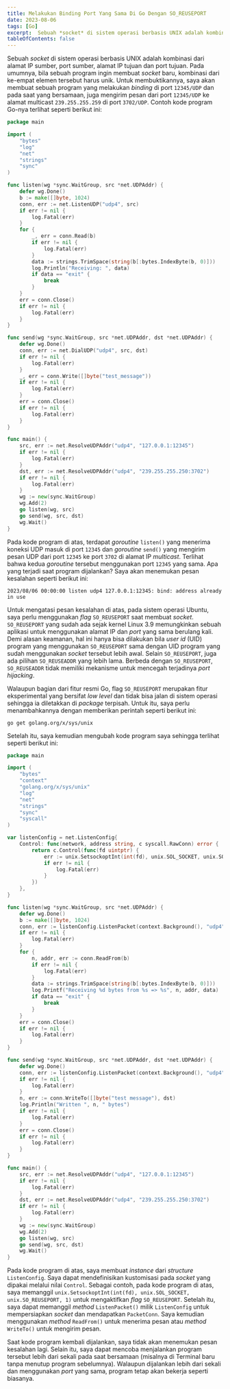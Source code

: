 ```yaml
---
title: Melakukan Binding Port Yang Sama Di Go Dengan SO_REUSEPORT
date: 2023-08-06
tags: [Go]
excerpt:  Sebuah *socket* di sistem operasi berbasis UNIX adalah kombinasi dari alamat IP sumber, port sumber, alamat IP tujuan dan port tujuan.  Pada umumnya, bila sebuah program ingin membuat *socket* baru, kombinasi dari ke-empat elemen tersebut harus unik.  Bagaimana bila aplikasi perlu menggunakan ulang *socket* yang sama?
tableOfContents: false
---
```


Sebuah *socket* di sistem operasi berbasis UNIX adalah kombinasi dari alamat IP sumber, port sumber, alamat IP tujuan dan port tujuan.  Pada umumnya, bila sebuah program ingin membuat *socket* baru, kombinasi dari ke-empat elemen tersebut harus unik.  Untuk membuktikannya, saya akan membuat sebuah program yang melakukan *binding* di port `12345/UDP` dan pada saat yang bersamaan, juga mengirim pesan dari port `12345/UDP` ke alamat multicast `239.255.255.259` di port `3702/UDP`. Contoh kode program Go-nya terlihat seperti berikut ini:

```go title="main.go"
package main

import (
	"bytes"
	"log"
	"net"
	"strings"
	"sync"
)

func listen(wg *sync.WaitGroup, src *net.UDPAddr) {
	defer wg.Done()
	b := make([]byte, 1024)
	conn, err := net.ListenUDP("udp4", src)
	if err != nil {
		log.Fatal(err)
	}
	for {
		_, err = conn.Read(b)
		if err != nil {
			log.Fatal(err)
		}
		data := strings.TrimSpace(string(b[:bytes.IndexByte(b, 0)]))
		log.Println("Receiving: ", data)
		if data == "exit" {
			break
		}
	}
	err = conn.Close()
	if err != nil {
		log.Fatal(err)
	}
}

func send(wg *sync.WaitGroup, src *net.UDPAddr, dst *net.UDPAddr) {
	defer wg.Done()
	conn, err := net.DialUDP("udp4", src, dst)
	if err != nil {
		log.Fatal(err)
	}
	_, err = conn.Write([]byte("test_message"))
	if err != nil {
		log.Fatal(err)
	}
	err = conn.Close()
	if err != nil {
		log.Fatal(err)
	}
}

func main() {
	src, err := net.ResolveUDPAddr("udp4", "127.0.0.1:12345")
	if err != nil {
		log.Fatal(err)
	}
	dst, err := net.ResolveUDPAddr("udp4", "239.255.255.250:3702")
	if err != nil {
		log.Fatal(err)
	}
	wg := new(sync.WaitGroup)
	wg.Add(2)
	go listen(wg, src)
	go send(wg, src, dst)
	wg.Wait()
}
```

Pada kode program di atas, terdapat *goroutine* `listen()` yang menerima koneksi UDP masuk di port `12345` dan *goroutine* `send()` yang 
mengirim pesan UDP dari port `12345` ke port `3702` di alamat IP *multicast*.  Terlihat bahwa kedua *goroutine* tersebut menggunakan
port `12345` yang sama.  Apa yang terjadi saat program dijalankan?  Saya akan menemukan pesan kesalahan seperti berikut ini:

```
2023/08/06 00:00:00 listen udp4 127.0.0.1:12345: bind: address already in use
```

Untuk mengatasi pesan kesalahan di atas, pada sistem operasi Ubuntu, saya perlu menggunakan *flag* `SO_REUSEPORT` saat 
membuat *socket*. `SO_REUSEPORT` yang sudah ada sejak kernel Linux 3.9 memungkinkan sebuah aplikasi untuk menggunakan alamat IP 
dan *port* yang sama berulang kali.  Demi alasan keamanan, hal ini hanya bisa dilakukan bila *user id* (UID) program yang 
menggunakan `SO_REUSEPORT` sama dengan UID program yang sudah menggunakan *socket* tersebut lebih
awal.  Selain `SO_REUSEPORT`, juga ada pilihan `SO_REUSEADDR` yang lebih lama.  Berbeda dengan `SO_REUSEPORT`, `SO_REUSEADDR`
tidak memiliki mekanisme untuk mencegah terjadinya *port hijacking*.

Walaupun bagian dari fitur resmi Go, flag `SO_REUSEPORT` merupakan fitur eksperimental yang bersifat *low level* dan tidak
bisa jalan di sistem operasi sehingga ia diletakkan di *package* terpisah.  Untuk itu, saya perlu menambahkannya dengan
memberikan perintah seperti berikut ini:

```shell
go get golang.org/x/sys/unix
```

Setelah itu, saya kemudian mengubah kode program saya sehingga terlihat seperti berikut ini:

```go title="main.go"
package main

import (
	"bytes"
	"context"
	"golang.org/x/sys/unix"
	"log"
	"net"
	"strings"
	"sync"
	"syscall"
)

var listenConfig = net.ListenConfig{
	Control: func(network, address string, c syscall.RawConn) error {
		return c.Control(func(fd uintptr) {
			err := unix.SetsockoptInt(int(fd), unix.SOL_SOCKET, unix.SO_REUSEPORT, 1)
			if err != nil {
				log.Fatal(err)
			}
		})
	},
}

func listen(wg *sync.WaitGroup, src *net.UDPAddr) {
	defer wg.Done()
	b := make([]byte, 1024)
	conn, err := listenConfig.ListenPacket(context.Background(), "udp4", src.String())
	if err != nil {
		log.Fatal(err)
	}
	for {
		n, addr, err := conn.ReadFrom(b)
		if err != nil {
			log.Fatal(err)
		}
		data := strings.TrimSpace(string(b[:bytes.IndexByte(b, 0)]))
		log.Printf("Receiving %d bytes from %s => %s", n, addr, data)
		if data == "exit" {
			break
		}
	}
	err = conn.Close()
	if err != nil {
		log.Fatal(err)
	}
}

func send(wg *sync.WaitGroup, src *net.UDPAddr, dst *net.UDPAddr) {
	defer wg.Done()
	conn, err := listenConfig.ListenPacket(context.Background(), "udp4", "127.0.0.1:12345")	
	if err != nil {
		log.Fatal(err)
	}
	n, err := conn.WriteTo([]byte("test message"), dst)
	log.Println("Written ", n, " bytes")
	if err != nil {
		log.Fatal(err)
	}
	err = conn.Close()
	if err != nil {
		log.Fatal(err)
	}
}

func main() {
	src, err := net.ResolveUDPAddr("udp4", "127.0.0.1:12345")
	if err != nil {
		log.Fatal(err)
	}
	dst, err := net.ResolveUDPAddr("udp4", "239.255.255.250:3702")
	if err != nil {
		log.Fatal(err)
	}
	wg := new(sync.WaitGroup)
	wg.Add(2)
	go listen(wg, src)
	go send(wg, src, dst)
	wg.Wait()
}
```

Pada kode program di atas, saya membuat *instance* dari *structure* `ListenConfig`.  Saya dapat mendefinisikan kustomisasi 
pada *socket* yang dipakai melalui nilai `Control`.  Sebagai contoh, pada kode program di atas, saya memanggil
`unix.SetsockoptInt(int(fd), unix.SOL_SOCKET, unix.SO_REUSEPORT, 1)` untuk mengaktifkan *flag* `SO_REUSEPORT`.  Setelah itu,
saya dapat memanggil *method* `ListenPacket()` milik `ListenConfig` untuk mempersiapkan *socket* dan mendapatkan `PacketConn`.
Saya kemudian menggunakan *method* `ReadFrom()` untuk menerima pesan atau *method* `WriteTo()` untuk mengirim pesan. 

Saat kode program kembali dijalankan, saya tidak akan menemukan pesan kesalahan lagi.  Selain itu, saya dapat mencoba menjalankan
program tersebut lebih dari sekali pada saat bersamaan (misalnya di Terminal baru tanpa menutup program sebelumnya).  Walaupun 
dijalankan lebih dari sekali dan menggunakan *port* yang sama, program tetap akan bekerja seperti biasanya.